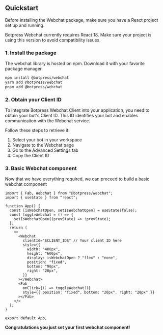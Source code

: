 ## Quickstart

Before installing the Webchat package, make sure you have a React project set up and running.

<Note>
  Botpress Webchat currently requires React 18. Make sure your project is using
  this version to avoid compatibility issues.
</Note>

### 1. Install the package

The webchat library is hosted on npm. Download it with your favorite package manager.

```bash
npm install @botpress/webchat
yarn add @botpress/webchat
pnpm add @botpress/webchat
```

### 2. Obtain your Client ID

To integrate Botpress Webchat Client into your application, you need to obtain your bot's Client ID.
This ID identifies your bot and enables communication with the Webchat service.

Follow these steps to retrieve it:

1. Select your bot in your workspace
2. Navigate to the Webchat page
3. Go to the Advanced Settings tab
4. Copy the Client ID

### 3. Basic Webchat component

Now that we have everything required, we can proceed to build a basic webchat component

```tsx App.tsx
import { Fab, Webchat } from "@botpress/webchat";
import { useState } from "react";

function App() {
  const [isWebchatOpen, setIsWebchatOpen] = useState(false);
  const toggleWebchat = () => {
    setIsWebchatOpen((prevState) => !prevState);
  };
  return (
    <>
      <Webchat
        clientId="$CLIENT_ID$" // Your client ID here
        style={{
          width: "400px",
          height: "600px",
          display: isWebchatOpen ? "flex" : "none",
          position: "fixed",
          bottom: "90px",
          right: "20px",
        }}
      ></Webchat>
      <Fab
        onClick={() => toggleWebchat()}
        style={{ position: "fixed", bottom: "20px", right: "20px" }}
      ></Fab>
    </>
  );
}

export default App;
```

**Congratulations you just set your first webchat component!**

